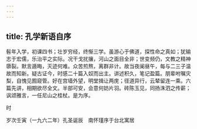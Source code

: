 ```yaml
---
---
---
```

title: 孔学新语自序
---




髫年入学，初课四书；壮岁穷经，终惭三学。虽游心于佛道，探性命之真如；犹输志于宏儒，乐治平之实际。况干戈扰攘，河山之面目全非；世变频仍，文教之精神隳裂。默言遁晦，灭迹何难。众苦煎熬，离群非计。故当夜阑昼午，每与二三子温故而知新。疑古证今，时感二十篇入奴而出主。讲述积久，笔记盈篇。朋辈咐嘱灾梨，自愧见囿窥管。好在宫墙外望，明堂揖让两庑；径道异行，云辇留连一乘。六篇先讲，相期欲尽全文。半部可安，会意何妨片羽。砖陈玉见，同扬洙泗之传薪；讽颂雅言，一任尼山之桂杖。是为序。

时

岁次壬寅（一九六二年）孔圣诞辰　南怀瑾序于台北寓居